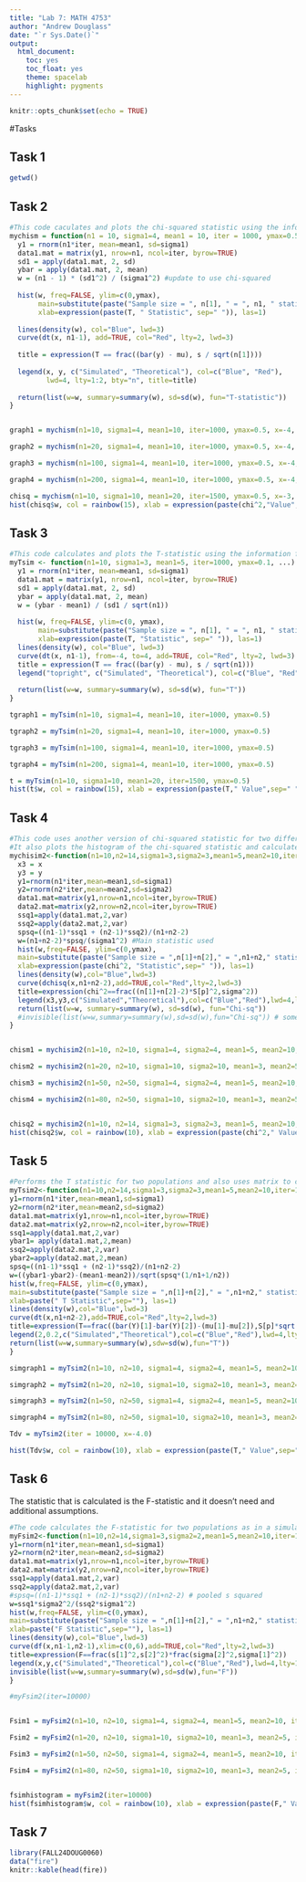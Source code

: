 ---
title: "Lab 7: MATH 4753"
author: "Andrew Douglass"
date: "`r Sys.Date()`"
output:
  html_document:
    toc: yes
    toc_float: yes
    theme: spacelab
    highlight: pygments
---

```{r setup, include=FALSE}
knitr::opts_chunk$set(echo = TRUE)
```

#Tasks

## Task 1

```{r}
getwd()
```

## Task 2

```{r}
#This code caculates and plots the chi-squared statistic using the information from lab7.R with a change made for w
mychism = function(n1 = 10, sigma1=4, mean1 = 10, iter = 1000, ymax=0.5, x=0, y=.25,...){
  y1 = rnorm(n1*iter, mean=mean1, sd=sigma1)
  data1.mat = matrix(y1, nrow=n1, ncol=iter, byrow=TRUE)
  sd1 = apply(data1.mat, 2, sd)
  ybar = apply(data1.mat, 2, mean)
  w = (n1 - 1) * (sd1^2) / (sigma1^2) #update to use chi-squared
  
  hist(w, freq=FALSE, ylim=c(0,ymax), 
       main=substitute(paste("Sample size = ", n[1], " = ", n1, " statistic = ", T, " iteration = ", iter)),
       xlab=expression(paste(T, " Statistic", sep=" ")), las=1)
  
  lines(density(w), col="Blue", lwd=3) 
  curve(dt(x, n1-1), add=TRUE, col="Red", lty=2, lwd=3) 
  
  title = expression(T == frac((bar(y) - mu), s / sqrt(n[1]))) 
  
  legend(x, y, c("Simulated", "Theoretical"), col=c("Blue", "Red"), 
         lwd=4, lty=1:2, bty="n", title=title)
  
  return(list(w=w, summary=summary(w), sd=sd(w), fun="T-statistic"))
}


graph1 = mychism(n1=10, sigma1=4, mean1=10, iter=1000, ymax=0.5, x=-4, y=0.4)

graph2 = mychism(n1=20, sigma1=4, mean1=10, iter=1000, ymax=0.5, x=-4, y=0.4)

graph3 = mychism(n1=100, sigma1=4, mean1=10, iter=1000, ymax=0.5, x=-4, y=0.4)

graph4 = mychism(n1=200, sigma1=4, mean1=10, iter=1000, ymax=0.5, x=-4, y=0.4)

chisq = mychism(n1=10, sigma1=10, mean1=20, iter=1500, ymax=0.5, x=-3, y=0.3)
hist(chisq$w, col = rainbow(15), xlab = expression(paste(chi^2,"Value",sep=" "),las=1))

```

## Task 3

```{r}
#This code calculates and plots the T-statistic using the information from lab7.R and finds random samples from a normal distribution with a mean of 10 and a standard deviation of 4 for the example graphs.
myTsim <- function(n1=10, sigma1=3, mean1=5, iter=1000, ymax=0.1, ...) {
  y1 = rnorm(n1*iter, mean=mean1, sd=sigma1) 
  data1.mat = matrix(y1, nrow=n1, ncol=iter, byrow=TRUE) 
  sd1 = apply(data1.mat, 2, sd) 
  ybar = apply(data1.mat, 2, mean) 
  w = (ybar - mean1) / (sd1 / sqrt(n1))
  
  hist(w, freq=FALSE, ylim=c(0, ymax), 
       main=substitute(paste("Sample size = ", n[1], " = ", n1, " statistic = ", T, " iterations= ", iter)),
       xlab=expression(paste(T, "Statistic", sep=" ")), las=1)
  lines(density(w), col="Blue", lwd=3) 
  curve(dt(x, n1-1), from=-4, to=4, add=TRUE, col="Red", lty=2, lwd=3)
  title = expression(T == frac((bar(y) - mu), s / sqrt(n1))) 
  legend("topright", c("Simulated", "Theoretical"), col=c("Blue", "Red"), lwd=4, lty=1:2, bty="n", title=title)
  
  return(list(w=w, summary=summary(w), sd=sd(w), fun="T"))
}

tgraph1 = myTsim(n1=10, sigma1=4, mean1=10, iter=1000, ymax=0.5)

tgraph2 = myTsim(n1=20, sigma1=4, mean1=10, iter=1000, ymax=0.5)

tgraph3 = myTsim(n1=100, sigma1=4, mean1=10, iter=1000, ymax=0.5)

tgraph4 = myTsim(n1=200, sigma1=4, mean1=10, iter=1000, ymax=0.5)

t = myTsim(n1=10, sigma1=10, mean1=20, iter=1500, ymax=0.5)
hist(t$w, col = rainbow(15), xlab = expression(paste(T," Value",sep=" "),las=1))

```

## Task 4

```{r}
#This code uses another version of chi-squared statistic for two different populations and uses matrix to calculate the statistic
#It also plots the histogram of the chi-squared statistic and calculates the combined variance for use in the main statistic equation
mychisim2<-function(n1=10,n2=14,sigma1=3,sigma2=3,mean1=5,mean2=10,iter=1000,ymax=.6,x=40,y=0.04,...){  
  x3 = x
  y3 = y
  y1=rnorm(n1*iter,mean=mean1,sd=sigma1)
  y2=rnorm(n2*iter,mean=mean2,sd=sigma2)
  data1.mat=matrix(y1,nrow=n1,ncol=iter,byrow=TRUE)
  data2.mat=matrix(y2,nrow=n2,ncol=iter,byrow=TRUE)
  ssq1=apply(data1.mat,2,var) 
  ssq2=apply(data2.mat,2,var)
  spsq=((n1-1)*ssq1 + (n2-1)*ssq2)/(n1+n2-2) 
  w=(n1+n2-2)*spsq/(sigma1^2) #Main statistic used
  hist(w,freq=FALSE, ylim=c(0,ymax),
  main=substitute(paste("Sample size = ",n[1]+n[2]," = ",n1+n2," statistic = ",chi^2)),
  xlab=expression(paste(chi^2, "Statistic",sep=" ")), las=1)
  lines(density(w),col="Blue",lwd=3) 
  curve(dchisq(x,n1+n2-2),add=TRUE,col="Red",lty=2,lwd=3)
  title=expression(chi^2==frac((n[1]+n[2]-2)*S[p]^2,sigma^2)) 
  legend(x3,y3,c("Simulated","Theoretical"),col=c("Blue","Red"),lwd=4,lty=1:2,bty="n",title=title) 
  return(list(w=w, summary=summary(w), sd=sd(w), fun="Chi-sq"))
  #invisible(list(w=w,summary=summary(w),sd=sd(w),fun="Chi-sq")) # some output to use if needed
}


chism1 = mychisim2(n1=10, n2=10, sigma1=4, sigma2=4, mean1=5, mean2=10, iter=1000, ymax=0.07, x=40, y=0.04)

chism2 = mychisim2(n1=20, n2=10, sigma1=10, sigma2=10, mean1=3, mean2=5, iter=1000, ymax=0.07, x=40, y=0.04)

chism3 = mychisim2(n1=50, n2=50, sigma1=4, sigma2=4, mean1=5, mean2=10, iter=10000, ymax=0.07, x=40, y=0.04)

chism4 = mychisim2(n1=80, n2=50, sigma1=10, sigma2=10, mean1=3, mean2=5, iter=10000, ymax=0.07, x=40, y=0.04)


chisq2 = mychisim2(n1=10, n2=14, sigma1=3, sigma2=3, mean1=5, mean2=10, iter=10000, ymax=0.07, x=40, y=0.04)
hist(chisq2$w, col = rainbow(10), xlab = expression(paste(chi^2," Value",sep=" "),las=1))

```

## Task 5

```{r}
#Performs the T statistic for two populations and also uses matrix to calculate the statistic. It also plots the histogram of the T statistic and 5 graphs
myTsim2<-function(n1=10,n2=14,sigma1=3,sigma2=3,mean1=5,mean2=10,iter=1000,ymax=0.5,...){
y1=rnorm(n1*iter,mean=mean1,sd=sigma1)
y2=rnorm(n2*iter,mean=mean2,sd=sigma2)
data1.mat=matrix(y1,nrow=n1,ncol=iter,byrow=TRUE) 
data2.mat=matrix(y2,nrow=n2,ncol=iter,byrow=TRUE)
ssq1=apply(data1.mat,2,var) 
ybar1= apply(data1.mat,2,mean)
ssq2=apply(data2.mat,2,var)
ybar2=apply(data2.mat,2,mean)
spsq=((n1-1)*ssq1 + (n2-1)*ssq2)/(n1+n2-2) 
w=((ybar1-ybar2)-(mean1-mean2))/sqrt(spsq*(1/n1+1/n2))
hist(w,freq=FALSE, ylim=c(0,ymax), 
main=substitute(paste("Sample size = ",n[1]+n[2]," = ",n1+n2," statistic = ",T)),
xlab=paste(" T Statistic",sep=""), las=1)
lines(density(w),col="Blue",lwd=3) 
curve(dt(x,n1+n2-2),add=TRUE,col="Red",lty=2,lwd=3) 
title=expression(T==frac((bar(Y)[1]-bar(Y)[2])-(mu[1]-mu[2]),S[p]*sqrt(frac(1,n[1])+frac(1,n[2])))) 
legend(2,0.2,c("Simulated","Theoretical"),col=c("Blue","Red"),lwd=4,lty=1:2,bty="n",title=title)
return(list(w=w,summary=summary(w),sdw=sd(w),fun="T")) 
}

simgraph1 = myTsim2(n1=10, n2=10, sigma1=4, sigma2=4, mean1=5, mean2=10, iter=1000, ymax=0.5)

simgraph2 = myTsim2(n1=20, n2=10, sigma1=10, sigma2=10, mean1=3, mean2=5, iter=1000, ymax=0.5)

simgraph3 = myTsim2(n1=50, n2=50, sigma1=4, sigma2=4, mean1=5, mean2=10, iter=10000, ymax=0.5)

simgraph4 = myTsim2(n1=80, n2=50, sigma1=10, sigma2=10, mean1=3, mean2=5, iter=10000, ymax=0.5)

Tdv = myTsim2(iter = 10000, x=-4.0)

hist(Tdv$w, col = rainbow(10), xlab = expression(paste(T," Value",sep=" "),las=1))


```

## Task 6

The statistic that is calculated is the F-statistic and it doesn't need and additional assumptions.
```{r}
#The code calculates the F-statistic for two populations as in a simulation
myFsim2<-function(n1=10,n2=14,sigma1=3,sigma2=2,mean1=5,mean2=10,iter=1000,ymax=0.9,x=6,y=0.5,...){
y1=rnorm(n1*iter,mean=mean1,sd=sigma1)
y2=rnorm(n2*iter,mean=mean2,sd=sigma2)
data1.mat=matrix(y1,nrow=n1,ncol=iter,byrow=TRUE) 
data2.mat=matrix(y2,nrow=n2,ncol=iter,byrow=TRUE)
ssq1=apply(data1.mat,2,var) 
ssq2=apply(data2.mat,2,var)
#spsq=((n1-1)*ssq1 + (n2-1)*ssq2)/(n1+n2-2) # pooled s squared
w=ssq1*sigma2^2/(ssq2*sigma1^2) 
hist(w,freq=FALSE, ylim=c(0,ymax), 
main=substitute(paste("Sample size = ",n[1]+n[2]," = ",n1+n2," statistic = ",F)),
xlab=paste("F Statistic",sep=""), las=1)
lines(density(w),col="Blue",lwd=3) 
curve(df(x,n1-1,n2-1),xlim=c(0,6),add=TRUE,col="Red",lty=2,lwd=3) 
title=expression(F==frac(s[1]^2,s[2]^2)*frac(sigma[2]^2,sigma[1]^2)) 
legend(x,y,c("Simulated","Theoretical"),col=c("Blue","Red"),lwd=4,lty=1:2,bty="n",title=title)
invisible(list(w=w,summary=summary(w),sd=sd(w),fun="F")) 
}

#myFsim2(iter=10000)


Fsim1 = myFsim2(n1=10, n2=10, sigma1=4, sigma2=4, mean1=5, mean2=10, iter=1000, ymax=0.9, x=6, y=0.5)

Fsim2 = myFsim2(n1=20, n2=10, sigma1=10, sigma2=10, mean1=3, mean2=5, iter=1000, ymax=.9, x=6, y=0.5)

Fsim3 = myFsim2(n1=50, n2=50, sigma1=4, sigma2=4, mean1=5, mean2=10, iter=10000, ymax=1.8, x=6, y=0.5)

Fsim4 = myFsim2(n1=80, n2=50, sigma1=10, sigma2=10, mean1=3, mean2=5, iter=10000, ymax=1.9, x=6, y=0.5)


fsimhistogram = myFsim2(iter=10000)
hist(fsimhistogram$w, col = rainbow(10), xlab = expression(paste(F," Value",sep=" "),las=1))

```

## Task 7

```{r}
library(FALL24DOUG0060)
data("fire")
knitr::kable(head(fire))
```



